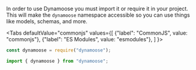 
In order to use Dynamoose you must import it or require it in your project. This will make the `dynamoose` namespace accessible so you can use things like models, schemas, and more.

<Tabs
	defaultValue="commonjs"
	values={[
		{"label": "CommonJS", value: "commonjs"},
		{"label": "ES Modules", value: "esmodules"},
	]
}>
<TabItem value="commonjs">

```js
const dynamoose = require("dynamoose");
```

</TabItem>
<TabItem value="esmodules">

```js
import { dynamoose } from "dynamoose";
```

</TabItem>
</Tabs>
